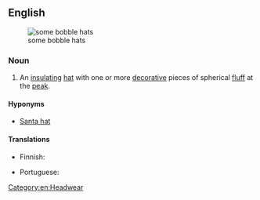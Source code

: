 ==English==
[[File:Fleece hats.jpg|thumb|some bobble hats]]

===Noun===
{{en-noun}}

# An [[insulating]] [[hat]] with one or more [[decorative]] pieces of spherical [[fluff]] at the [[peak]].

====Hyponyms====
* [[Santa hat]]

====Translations====
{{trans-top|insulating hat with decorative fluff at the peak}}
* Finnish: {{t|fi|tupsulakki}}
{{trans-mid}}
* Portuguese: {{t+|pt|gorro|m}}
{{trans-bottom}}

[[Category:en:Headwear]]